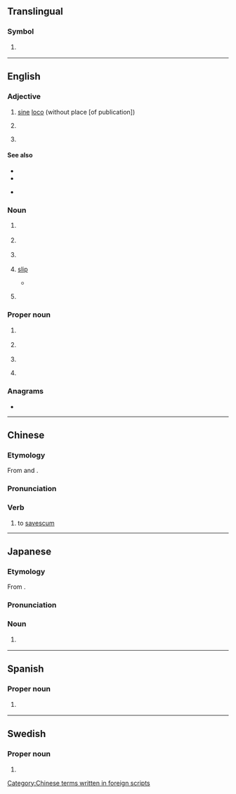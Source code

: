 {{also|sl|.sl|sl.|S&L|Sl.|s.l.|S & L|śl.}}
==Translingual==

===Symbol===
{{mul-symbol}}

# {{ISO 3166|1|2|Sierra Leone}}
#: {{syn|mul|SLE|qq1={{w|ISO 3166-1 alpha-3|alpha-3}}}}

----

==English==

===Adjective===
{{en-adj|-}}

# {{lb|en|citations}} [[sine]] [[loco]] (without place [of publication])
# {{lb|en|medicine}} {{initialism of|en|sublingual}}
# {{lb|en|in gay [[personal ad]]s}} {{initialism of|en|[[straight]]-[[looking]]}}

====See also====
{{sense|citations}}

* {{l|en|s.a.}}
* {{l|en|s.l.a.n.}}

* {{l|mul|s.l}}

===Noun===
{{en-noun|~}}

# {{lb|en|linguistics}} {{initialism of|en|source language}}
# {{lb|en|on Muslim forums}} {{initialism of|en|sharia law}}
# {{lb|en|law}} {{lb|en|historical|used postnominally}} {{init of|en|serjeant-at-law}}
# {{lb|en|knitting}} [[slip]]
#* {{quote-book|en|year=2010|author=Julie Turjoman|title=Brave New Knits|page=49|passage=Work sleeve, '''sl''' raglan marker, work in ribbing as est to cable marker}}
# {{lb|en|nautical|maritime}} {{initialism of|en|[[steam]] [[launch]]}}
#: {{syn|en|S.L.|S. L.}}
#: {{cot|en|q=steam|SS|SB|PS|TS}}
#: {{cot|en|q=launch|ML}}

===Proper noun===
{{en-proper noun}}

# {{lb|en|politics}} {{initialism of|en|{{w|Sendero Luminoso}}}}
# {{lb|en|politics}} {{abbreviation of|en|Scotland}}
# {{initialism of|en|{{w|Swan Lake}}}}
# {{lb|en|internet}} {{initialism of|en|{{w|Second Life}}}}

===Anagrams===
* {{anagrams|en|a=ls|L&S|L's|L.S.|LS|Ls|l's|ls}}

----

==Chinese==

===Etymology===
From {{bor|zh|en|[[save]]}} and {{m|en|load}}.

===Pronunciation===
{{zh-pron
|m=áisi'áilou
|cat=v
}}

===Verb===
{{zh-verb}}

# {{lb|zh|slang|video games}} to [[savescum]]

[[Category:Chinese terms written in foreign scripts]]

----

==Japanese==

===Etymology===
From {{der|ja|en|steam locomotive|'''s'''team '''l'''ocomotive|sort=えすえる}}.

===Pronunciation===
{{ja-pron|エスエル|acc=3}}

===Noun===
{{ja-noun|エス%エル}}

# {{lb|ja|rail transport|sort=えすえる}} {{syn of|ja|蒸気機関車|tr=jōki kikansha||[[steam locomotive]]}}

----

==Spanish==

===Proper noun===
{{es-proper noun}}

# {{abbreviation of|es|nodot=1|San Luis Potosí}} {{gloss|Mexican state}}

----

==Swedish==

===Proper noun===
{{sv-proper noun|?|[[Unsupported titles/SL:s|SL:s]]}}

# {{abbreviation of|sv|Storstockholms Lokaltrafik}}